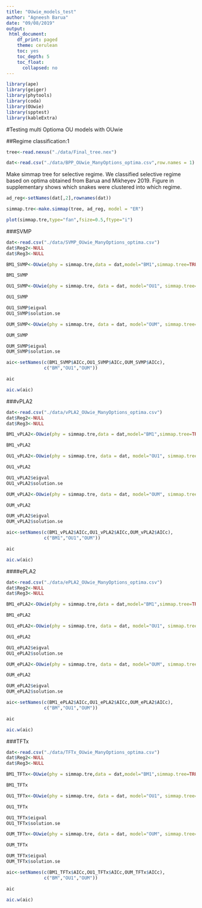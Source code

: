 ```yaml
---
title: "OUwie_models_test"
author: "Agneesh Barua"
date: "09/08/2019"
output: 
 html_document:
    df_print: paged
    theme: cerulean
    toc: yes
    toc_depth: 5
    toc_float:
      collapsed: no
---
```


```r
library(ape)
library(geiger)
library(phytools)
library(coda)
library(OUwie)
library(spptest)
library(kableExtra)
```

#Testing multi Optioma OU models with OUwie

##Regime classification:1


```r
tree<-read.nexus("./data/Final_tree.nex")

dat<-read.csv("./data/BPP_OUwie_ManyOptions_optima.csv",row.names = 1)
```


Make simmap tree for selective regime. We classified selective regime based on optima obtained from Barua and Mikheyev 2019. Figure in supplementary shows which snakes were clustered into which regime.
```r
ad_reg<-setNames(dat[,2],rownames(dat))

simmap.tre<-make.simmap(tree, ad_reg, model = "ER")

plot(simmap.tre,type="fan",fsize=0.5,ftype="i")
```



###SVMP

```r
dat<-read.csv("./data/SVMP_OUwie_ManyOptions_optima.csv")
dat$Reg2<-NULL
dat$Reg3<-NULL
```

```r
BM1_SVMP<-OUwie(phy = simmap.tre,data = dat,model="BM1",simmap.tree=TRUE,diagn = T)
```

```r
BM1_SVMP
```

```r
OU1_SVMP<-OUwie(phy = simmap.tre, data = dat, model="OU1", simmap.tree=T,diagn = T)
```

```r
OU1_SVMP
```

```r
OU1_SVMP$eigval
OU1_SVMP$solution.se
```

```r
OUM_SVMP<-OUwie(phy = simmap.tre, data = dat, model="OUM", simmap.tree=T,diagn = T)
```

```r
OUM_SVMP
```

```r
OUM_SVMP$eigval
OUM_SVMP$solution.se
```

```r
aic<-setNames(c(BM1_SVMP$AICc,OU1_SVMP$AICc,OUM_SVMP$AICc),
              c("BM","OU1","OUM"))
```

```r
aic
```

```r
aic.w(aic)
```

###vPLA2
```r
dat<-read.csv("./data/vPLA2_OUwie_ManyOptions_optima.csv")
dat$Reg2<-NULL
dat$Reg3<-NULL
```

```r
BM1_vPLA2<-OUwie(phy = simmap.tre,data = dat,model="BM1",simmap.tree=TRUE,diagn = T)
```

```r
BM1_vPLA2
```

```r
OU1_vPLA2<-OUwie(phy = simmap.tre, data = dat, model="OU1", simmap.tree=T,diagn = T)
```

```r
OU1_vPLA2
```

```r
OU1_vPLA2$eigval
OU1_vPLA2$solution.se
```

```r
OUM_vPLA2<-OUwie(phy = simmap.tre, data = dat, model="OUM", simmap.tree=T,diagn = T)
```

```r
OUM_vPLA2
```

```r
OUM_vPLA2$eigval
OUM_vPLA2$solution.se
```

```r
aic<-setNames(c(BM1_vPLA2$AICc,OU1_vPLA2$AICc,OUM_vPLA2$AICc),
              c("BM1","OU1","OUM"))
```

```r
aic
```

```r
aic.w(aic)
```

####ePLA2
```r
dat<-read.csv("./data/ePLA2_OUwie_ManyOptions_optima.csv")
dat$Reg2<-NULL
dat$Reg3<-NULL
```

```r
BM1_ePLA2<-OUwie(phy = simmap.tre,data = dat,model="BM1",simmap.tree=TRUE,diagn = T)
```

```r
BM1_ePLA2
```

```r
OU1_ePLA2<-OUwie(phy = simmap.tre, data = dat, model="OU1", simmap.tree=T,diagn = T)
```

```r
OU1_ePLA2
```

```r
OU1_ePLA2$eigval
OU1_ePLA2$solution.se
```

```r
OUM_ePLA2<-OUwie(phy = simmap.tre, data = dat, model="OUM", simmap.tree=T,diagn = T)
```

```r
OUM_ePLA2
```

```r
OUM_ePLA2$eigval
OUM_ePLA2$solution.se
```

```r
aic<-setNames(c(BM1_ePLA2$AICc,OU1_ePLA2$AICc,OUM_ePLA2$AICc),
              c("BM","OU1","OUM"))
```

```r
aic
```

```r
aic.w(aic)
```

###TFTx
```r
dat<-read.csv("./data/TFTx_OUwie_ManyOptions_optima.csv")
dat$Reg2<-NULL
dat$Reg3<-NULL
```

```r
BM1_TFTx<-OUwie(phy = simmap.tre,data = dat,model="BM1",simmap.tree=TRUE,diagn = T)
```

```r
BM1_TFTx
```


```r
OU1_TFTx<-OUwie(phy = simmap.tre, data = dat, model="OU1", simmap.tree=T,diagn = T)
```

```r
OU1_TFTx
```
 
```r
OU1_TFTx$eigval
OU1_TFTx$solution.se
```

```r
OUM_TFTx<-OUwie(phy = simmap.tre, data = dat, model="OUM", simmap.tree=T,diagn = T)
```

```r
OUM_TFTx
```

```r
OUM_TFTx$eigval
OUM_TFTx$solution.se
```

```r
aic<-setNames(c(BM1_TFTx$AICc,OU1_TFTx$AICc,OUM_TFTx$AICc),
              c("BM","OU1","OUM"))
```

```r
aic
```

```r
aic.w(aic)
```